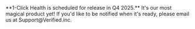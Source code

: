 
<Admonition type="tip" title="Coming Soon!">
    **1-Click Health is scheduled for release in Q4 2025.** It's our most magical product yet! If you'd like to be notified when it's ready, please email us at Support@Verified.inc.
</Admonition>